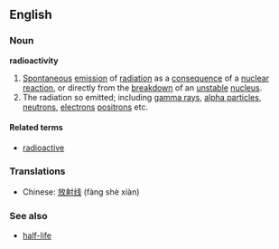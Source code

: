 ==English==
===Noun===
'''radioactivity'''

#[[Spontaneous]] [[emission]] of [[radiation]] as a [[consequence]] of a [[nuclear]] [[reaction]], or directly from the [[breakdown]] of an [[unstable]] [[nucleus]].
#The radiation so emitted; including [[gamma ray]]s, [[alpha particle]]s, [[neutron]]s, [[electron]]s [[positron]]s etc.

====Related terms====
*[[radioactive]]

===Translations===
*Chinese: [[放射线]] (fàng shè xiàn)

===See also===
*[[half-life]]